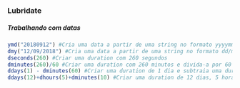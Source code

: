 ### Lubridate

##### Trabalhando com datas
```r
ymd("20180912") #Cria uma data a partir de uma string no formato yyyymmdd
dmy("12/09/2018") #Cria uma data a partir de uma string no formato dd/mm/yyyy
dseconds(260) #Criar uma duration com 260 segundos
dminutes(260)/60 #Criar uma duration com 260 minutos e divida-a por 60
ddays(1) - dminutes(60) #Criar uma duration de 1 dia e subtraia uma duration de 60 minutos
ddays(12)+dhours(5)+dminutes(10) #Criar uma duration de 12 dias, 5 horas e 10 minutos
```
